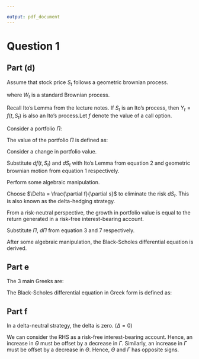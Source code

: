 ---

output: pdf_document
---

# Question 1

## Part (d)
Assume that stock price $S_t$ follows a geometric brownian process.

\begin{equation}
dS_t = \mu S_t \ dt + \sigma S_t \ dW_t
\end{equation}

where $W_t$ is a standard Brownian process.

Recall Ito's Lemma from the lecture notes. If $S_t$ is an Ito's process, then $Y_t = f(t, S_t)$ is also an Ito's process.Let $f$ denote the value of a call option.

\begin{equation}
dY_t = df(t, S_t) = [\frac{\partial f}{\partial t} + \frac{1}{2}\sigma^2 S_t^2 \frac{\partial^2 f}{\partial s^2} + \mu S_t \frac{\partial f}{\partial s}] \ dt + \sigma S_t \frac{\partial f}{\partial s} \ dW_t
\end{equation}

Consider a portfolio $\Pi$:
\begin{itemize}
  \item long 1 call option
  \item short $\Delta$ stocks, for some constant $\Delta$
\end{itemize}

The value of the portfolio $\Pi$ is defined as:
\begin{equation}
\Pi = f(t,S_t) - \Delta S_t
\end{equation}

Consider a change in portfolio value.
\begin{equation}
d\Pi = df(t,S_t) - \Delta dS_t
\end{equation}

Substitute $df(t,S_t)$ and $dS_t$ with Ito's Lemma from equation 2 and geometric brownian motion from equation 1 respectively.
\begin{equation}
d\Pi = [\frac{\partial f}{\partial t} + \frac{1}{2}\sigma^2 S_t^2 \frac{\partial^2 f}{\partial s^2} + \mu S_t \frac{\partial f}{\partial s}]dt + \sigma S_t \frac{\partial f}{\partial s} dW_t - \Delta [\mu S_t \ dt + \sigma S_t \ dW_t]
\end{equation}

Perform some algebraic manipulation.
\begin{equation}
d\Pi = \frac{\partial f}{\partial t}dt + \frac{1}{2}\sigma^2 S_t^2 \frac{\partial^2 f}{\partial s^2}dt + \frac{\partial f}{\partial s}S_t[\mu \ dt + \sigma \ dW_t] - \Delta S_t [\mu \ dt + \sigma \ dW_t]
\end{equation}

Choose $\Delta = \frac{\partial f}{\partial s}$ to eliminate the risk $dS_t$. This is also known as the delta-hedging strategy.
\begin{equation}
d\Pi = \frac{\partial f}{\partial t}dt + \frac{1}{2}\sigma^2 S_t^2 \frac{\partial^2 f}{\partial s^2}dt
\end{equation}

From a risk-neutral perspective, the growth in portfolio value is equal to the return generated in a risk-free interest-bearing account.
\begin{equation}
d\Pi = r\Pi dt
\end{equation}

Substitute $\Pi$, $d\Pi$ from equation 3 and 7 respectively.
\begin{equation}
\frac{\partial f}{\partial t}dt + \frac{1}{2}\sigma^2 S_t^2 \frac{\partial^2 f}{\partial s^2}dt = r(f - \frac{\partial f}{\partial s} S_t)dt
\end{equation}

After some algebraic manipulation, the Black-Scholes differential equation is derived.
\begin{equation}
\frac{\partial f}{\partial t} + \frac{1}{2}\sigma^2 S_t^2 \frac{\partial^2 f}{\partial s^2} + rS_t \frac{\partial f}{\partial s} - rf = 0
\end{equation}

## Part e
The 3 main Greeks are:
\begin{itemize}
  \item Delta $\Delta$ measures the change in option price due to a dollar increase in the underlying stock.
  \item Gamma $\Gamma$ measures the rate of change of delta given a dollar increase in the underlying stock price.
  \item Theta $\Theta$ measures the sensitivity of an option as it approaches maturity.
\end{itemize}

\begin{equation}
\Delta = \frac{\partial f(t, S_t)}{\partial S_t}
\end{equation}

\begin{equation}
\Gamma = \frac{\partial f^2(t,S_t)}{\partial S_t^2}
\end{equation}

\begin{equation}
\Theta = \frac{\partial f(t,S_t)}{\partial t}
\end{equation}

The Black-Scholes differential equation in Greek form is defined as:
\begin{equation}
\Theta + \frac{1}{2}\sigma^2 S_t^2 \Gamma + rS_t \Delta - rf = 0
\end{equation}

## Part f
In a delta-neutral strategy, the delta is zero. ($\Delta=0$)
\begin{equation}
\Theta + \frac{1}{2}\sigma^2 S_t^2 \Gamma = rf
\end{equation}

We can consider the RHS as a risk-free interest-bearing account. Hence, an increase in $\Theta$ must be offset by a decrease in $\Gamma$. Similarly, an increase in $\Gamma$ must be offset by a decrease in $\Theta$. Hence, $\Theta$ and $\Gamma$ has opposite signs.
